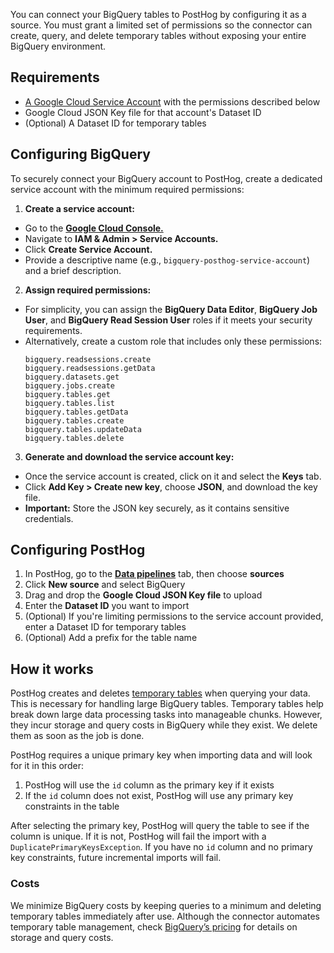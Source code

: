 You can connect your BigQuery tables to PostHog by configuring it as a source. You must grant a limited set of permissions so the connector can create, query, and delete temporary tables without exposing your entire BigQuery environment.

## Requirements

- [A Google Cloud Service Account](https://cloud.google.com/iam/docs/service-account-overview) with the permissions described below
- Google Cloud JSON Key file for that account's Dataset ID
- (Optional) A Dataset ID for temporary tables

## Configuring BigQuery

To securely connect your BigQuery account to PostHog, create a dedicated service account with the minimum required permissions:

1. **Create a service account:**
- Go to the [**Google Cloud Console.**](https://console.cloud.google.com/)
- Navigate to **IAM & Admin > Service Accounts.**
- Click **Create Service Account.**
- Provide a descriptive name (e.g., `bigquery-posthog-service-account`) and a brief description.
2. **Assign required permissions:**
- For simplicity, you can assign the **BigQuery Data Editor**, **BigQuery Job User**, and **BigQuery Read Session User** roles if it meets your security requirements.
- Alternatively, create a custom role that includes only these permissions:
    ```
    bigquery.readsessions.create
    bigquery.readsessions.getData
    bigquery.datasets.get
    bigquery.jobs.create
    bigquery.tables.get
    bigquery.tables.list
    bigquery.tables.getData
    bigquery.tables.create
    bigquery.tables.updateData
    bigquery.tables.delete
    ```
3. **Generate and download the service account key:**
- Once the service account is created, click on it and select the **Keys** tab.
- Click **Add Key > Create new key**, choose **JSON**, and download the key file.
- **Important:** Store the JSON key securely, as it contains sensitive credentials.

## Configuring PostHog

1. In PostHog, go to the **[Data pipelines](https://us.posthog.com/pipeline/sources)** tab, then choose **sources**
2. Click **New source** and select BigQuery
3. Drag and drop the **Google Cloud JSON Key file** to upload
4. Enter the **Dataset ID** you want to import
5. (Optional) If you're limiting permissions to the service account provided, enter a Dataset ID for temporary tables
6. (Optional) Add a prefix for the table name

## How it works

PostHog creates and deletes [temporary tables](https://cloud.google.com/bigquery/docs/writing-results#temporary_and_permanent_tables) when querying your data. This is necessary for handling large BigQuery tables. Temporary tables help break down large data processing tasks into manageable chunks. However, they incur storage and query costs in BigQuery while they exist. We delete them as soon as the job is done.

PostHog requires a unique primary key when importing data and will look for it in this order:

1. PostHog will use the `id` column as the primary key if it exists
2. If the `id` column does not exist, PostHog will use any primary key constraints in the table

After selecting the primary key, PostHog will query the table to see if the column is unique. If it is not, PostHog will fail the import with a `DuplicatePrimaryKeysException`. If you have no `id` column and no primary key constraints, future incremental imports will fail.

### Costs

We minimize BigQuery costs by keeping queries to a minimum and deleting temporary tables immediately after use. Although the connector automates temporary table management, check [BigQuery’s pricing](https://cloud.google.com/bigquery/pricing) for details on storage and query costs.
